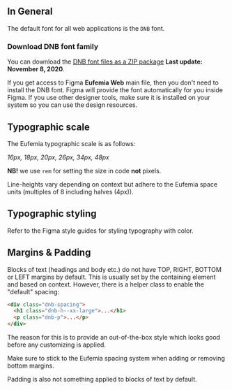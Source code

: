 ## In General

The default font for all web applications is the `DNB` font.

### Download DNB font family

You can download the [DNB font files as a ZIP package](https://github.com/dnbexperience/eufemia/tree/main/packages/dnb-eufemia/assets/fonts/DNB.zip?raw=true) **Last update: November 8, 2020**.

If you get access to Figma **Eufemia Web** main file, then you don't need to install the DNB font. Figma will provide the font automatically for you inside Figma. If you use other designer tools, make sure it is installed on your system so you can use the design resources.

## Typographic scale

The Eufemia typographic scale is as follows:

_16px, 18px, 20px, 26px, 34px, 48px_

**NB!** we use `rem` for setting the size in code **not** pixels.

Line-heights vary depending on context but adhere to the Eufemia space units (multiples of 8 including halves (4px)).

## Typographic styling

Refer to the Figma style guides for styling typography with color.

## Margins & Padding

Blocks of text (headings and body etc.) do not have TOP, RIGHT, BOTTOM or LEFT margins by default. This is usually set by the containing element and based on context. However, there is a helper class to enable the "default" spacing:

```html
<div class="dnb-spacing">
  <h1 class="dnb-h--xx-large">...</h1>
  <p class="dnb-p">...</p>
</div>
```

The reason for this is to provide an out-of-the-box style which looks good before any customizing is applied.

Make sure to stick to the Eufemia spacing system when adding or removing bottom margins.

Padding is also not something applied to blocks of text by default.
